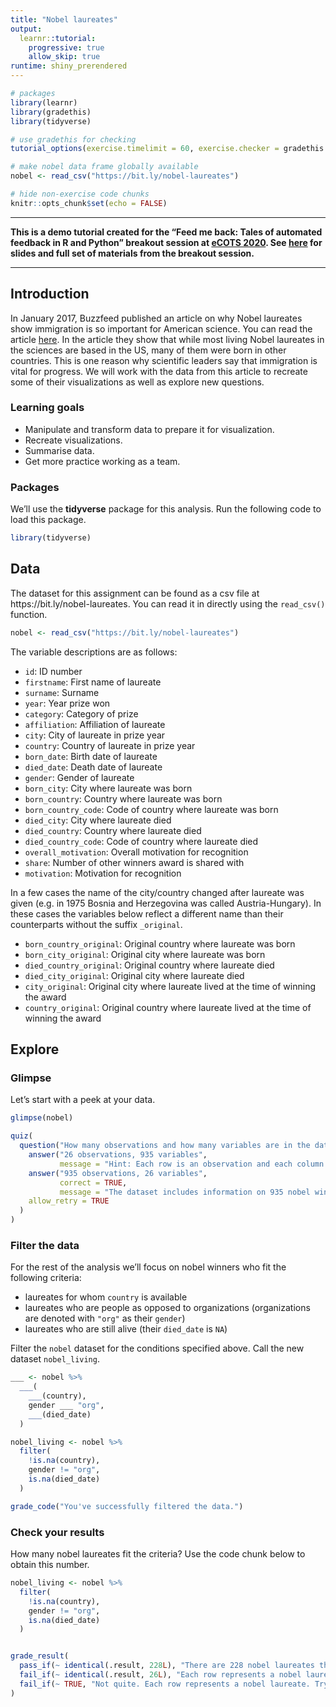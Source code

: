 ```yaml
---
title: "Nobel laureates"
output: 
  learnr::tutorial:
    progressive: true
    allow_skip: true
runtime: shiny_prerendered
---
```


```r
# packages
library(learnr)
library(gradethis)
library(tidyverse)

# use gradethis for checking
tutorial_options(exercise.timelimit = 60, exercise.checker = gradethis::grade_learnr)

# make nobel data frame globally available
nobel <- read_csv("https://bit.ly/nobel-laureates")

# hide non-exercise code chunks
knitr::opts_chunk$set(echo = FALSE)
```

---

**This is a demo tutorial created for the "Feed me back: Tales of automated feedback in R and Python" breakout session at [eCOTS 2020](https://www.causeweb.org/cause/ecots/ecots20). See [here](https://bit.ly/feed-me-back) for slides and full set of materials from the breakout session.**

---

## Introduction

In January 2017, Buzzfeed published an article on why Nobel laureates show 
immigration is so important for American science. You can read the article 
[here](https://www.buzzfeednews.com/article/peteraldhous/immigration-and-science). 
In the article they show that while most living Nobel laureates in the 
sciences are based in the US, many of them were born in other countries. 
This is one reason why scientific leaders say that immigration is vital for 
progress. We will work with the data from this article to recreate some of 
their visualizations as well as explore new questions.

### Learning goals

- Manipulate and transform data to prepare it for visualization.
- Recreate visualizations.
- Summarise data.
- Get more practice working as a team.

### Packages

We'll use the **tidyverse** package for this analysis. Run the following code 
to load this package.

```r
library(tidyverse)
```

## Data

The dataset for this assignment can be found as a csv file at https://bit.ly/nobel-laureates. 
You can read it in directly using the `read_csv()` function.

```r
nobel <- read_csv("https://bit.ly/nobel-laureates")
```

The variable descriptions are as follows:

- `id`: ID number
- `firstname`: First name of laureate
- `surname`: Surname 
- `year`: Year prize won
- `category`: Category of prize
- `affiliation`: Affiliation of laureate
- `city`: City of laureate in prize year
- `country`: Country of laureate in prize year
- `born_date`: Birth date of laureate
- `died_date`: Death date of laureate
- `gender`: Gender of laureate
- `born_city`: City where laureate was born
- `born_country`: Country where laureate was born
- `born_country_code`: Code of country where laureate was born
- `died_city`: City where laureate died
- `died_country`: Country where laureate died
- `died_country_code`: Code of country where laureate died
- `overall_motivation`: Overall motivation for recognition
- `share`: Number of other winners award is shared with
- `motivation`: Motivation for recognition

In a few cases the name of the city/country changed after laureate was given (e.g. in 1975 Bosnia and Herzegovina was called Austria-Hungary). In these cases the variables below reflect a different name than their counterparts without the suffix `_original`.

- `born_country_original`: Original country where laureate was born
- `born_city_original`: Original city where laureate was born
- `died_country_original`: Original country where laureate died
- `died_city_original`: Original city where laureate died
- `city_original`: Original city where laureate lived at the time of winning the award
- `country_original`: Original country where laureate lived at the time of winning the award

## Explore

### Glimpse

Let's start with a peek at your data.

```r
glimpse(nobel)
```

```r
quiz(
  question("How many observations and how many variables are in the dataset?",
    answer("26 observations, 935 variables", 
           message = "Hint: Each row is an observation and each column is a variable."),
    answer("935 observations, 26 variables", 
           correct = TRUE,
           message = "The dataset includes information on 935 nobel winners, and 26 attributes for each one."),
    allow_retry = TRUE
  )
)
```

### Filter the data

For the rest of the analysis we'll focus on nobel winners who fit the following criteria:

- laureates for whom `country` is available
- laureates who are people as opposed to organizations (organizations are 
denoted with `"org"` as their `gender`)
- laureates who are still alive (their `died_date` is `NA`)
  
Filter the `nobel` dataset for the conditions specified above. Call the new dataset `nobel_living`.

```r
___ <- nobel %>%
  ___(
    ___(country),
    gender ___ "org",
    ___(died_date)
  )
```

```r
nobel_living <- nobel %>%
  filter(
    !is.na(country),
    gender != "org",
    is.na(died_date)
  )
```

```r
grade_code("You've successfully filtered the data.")
```

### Check your results

How many nobel laureates fit the criteria? Use the code chunk below to obtain 
this number.

```r
nobel_living <- nobel %>%
  filter(
    !is.na(country),
    gender != "org",
    is.na(died_date)
  )
```

```r

```

```r
grade_result(
  pass_if(~ identical(.result, 228L), "There are 228 nobel laureates that fit the criteria."),
  fail_if(~ identical(.result, 26L), "Each row represents a nobel laureate. Did you calculate the number of columns instead of rows?"),
  fail_if(~ TRUE, "Not quite. Each row represents a nobel laureate. Try calculating the number of rows.")
)
```
